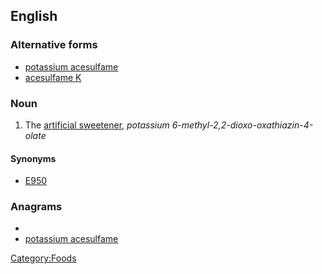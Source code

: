 ==English==
{{wikipedia}}

===Alternative forms===
* [[potassium acesulfame]]
* [[acesulfame K]]

===Noun===
{{en-noun|-|sg=[[acesulfame]] [[potassium]]}}

#  The [[artificial sweetener]], ''potassium 6-methyl-2,2-dioxo-oxathiazin-4-olate''

====Synonyms====
* [[E950]]

===Anagrams===
* {{alphagram|aaaceefilmmopssstuu}}
* [[potassium acesulfame#English|potassium acesulfame]]


[[Category:Foods]]